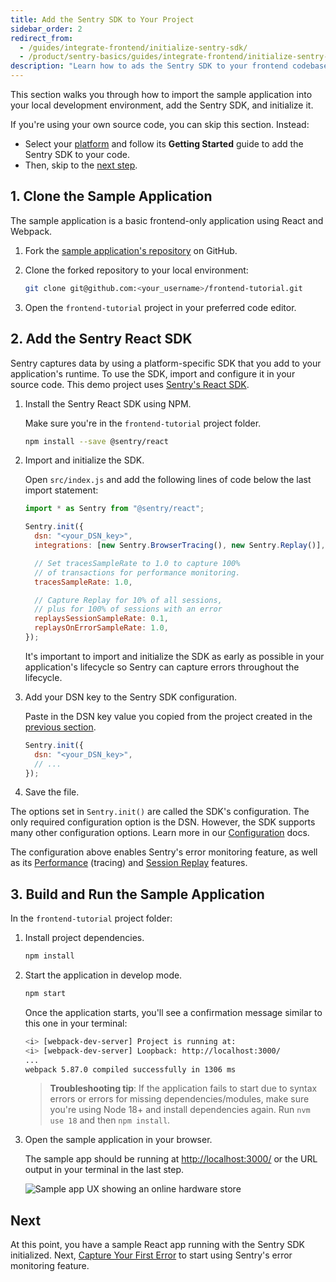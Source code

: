 ```yaml
---
title: Add the Sentry SDK to Your Project
sidebar_order: 2
redirect_from:
  - /guides/integrate-frontend/initialize-sentry-sdk/
  - /product/sentry-basics/guides/integrate-frontend/initialize-sentry-sdk/
description: "Learn how to ads the Sentry SDK to your frontend codebase."
---
```


This section walks you through how to import the sample application into your local development environment, add the Sentry SDK, and initialize it.

If you're using your own source code, you can skip this section. Instead:

- Select your [platform](/platforms/) and follow its **Getting Started** guide to add the Sentry SDK to your code.
- Then, skip to the [next step](/guides/integrate-frontend/generate-first-error/).

## 1. Clone the Sample Application

The sample application is a basic frontend-only application using React and Webpack.

1. Fork the [sample application's repository](https://github.com/getsentry/frontend-tutorial) on GitHub.

1. Clone the forked repository to your local environment:

   ```bash
   git clone git@github.com:<your_username>/frontend-tutorial.git
   ```

1. Open the `frontend-tutorial` project in your preferred code editor.

## 2. Add the Sentry React SDK

Sentry captures data by using a platform-specific SDK that you add to your application's runtime. To use the SDK, import and configure it in your source code. This demo project uses [Sentry's React SDK](https://github.com/getsentry/sentry-javascript/tree/develop/packages/react).

1. Install the Sentry React SDK using NPM.

   Make sure you're in the `frontend-tutorial` project folder.

   ```bash
   npm install --save @sentry/react
   ```

1. Import and initialize the SDK.

   Open `src/index.js` and add the following lines of code below the last import statement:

   ```javascript {filename:src/index.js}
   import * as Sentry from "@sentry/react";

   Sentry.init({
     dsn: "<your_DSN_key>",
     integrations: [new Sentry.BrowserTracing(), new Sentry.Replay()],

     // Set tracesSampleRate to 1.0 to capture 100%
     // of transactions for performance monitoring.
     tracesSampleRate: 1.0,

     // Capture Replay for 10% of all sessions,
     // plus for 100% of sessions with an error
     replaysSessionSampleRate: 0.1,
     replaysOnErrorSampleRate: 1.0,
   });
   ```

   It's important to import and initialize the SDK as early as possible in your application's lifecycle so Sentry can capture errors throughout the lifecycle.

1. Add your DSN key to the Sentry SDK configuration.

   Paste in the DSN key value you copied from the project created in the [previous section](/product/sentry-basics/integrate-frontend/create-new-project/).

   ```javascript {filename:src/index.js}
   Sentry.init({
     dsn: "<your_DSN_key>",
     // ...
   });
   ```

1. Save the file.

The options set in `Sentry.init()` are called the SDK's configuration. The only required configuration option is the DSN. However, the SDK supports many other configuration options. Learn more in our [Configuration](/platforms/javascript/guides/react/configuration/) docs.

The configuration above enables Sentry's error monitoring feature, as well as its [Performance](/platforms/javascript/guides/react/performance) (tracing) and [Session Replay](/platforms/javascript/guides/react/session-replay) features.

## 3. Build and Run the Sample Application

In the `frontend-tutorial` project folder:

1. Install project dependencies.

   ```bash
   npm install
   ```

1. Start the application in develop mode.

   ```bash
   npm start
   ```

   Once the application starts, you'll see a confirmation message similar to this one in your terminal:

   ```bash
   <i> [webpack-dev-server] Project is running at:
   <i> [webpack-dev-server] Loopback: http://localhost:3000/
   ...
   webpack 5.87.0 compiled successfully in 1306 ms
   ```

   > **Troubleshooting tip**: If the application fails to start due to syntax errors or errors for missing dependencies/modules, make sure you're using Node 18+ and install dependencies again. Run `nvm use 18` and then `npm install`.

1. Open the sample application in your browser.

   The sample app should be running at [http://localhost:3000/](http://localhost:3000/) or the URL output in your terminal in the last step.

   ![Sample app UX showing an online hardware store](FE-tutorial-demo-app.png)

## Next

At this point, you have a sample React app running with the Sentry SDK initialized. Next, [Capture Your First Error](/product/sentry-basics/integrate-frontend/generate-first-error/) to start using Sentry's error monitoring feature.
